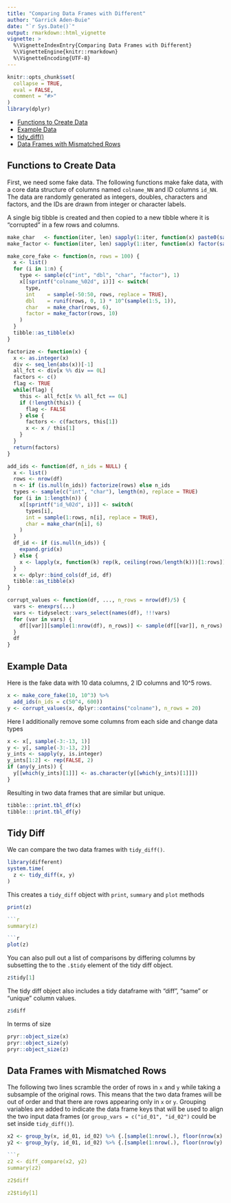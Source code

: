 ```yaml
---
title: "Comparing Data Frames with Different"
author: "Garrick Aden-Buie"
date: "`r Sys.Date()`"
output: rmarkdown::html_vignette
vignette: >
  %\VignetteIndexEntry{Comparing Data Frames with Different}
  %\VignetteEngine{knitr::rmarkdown}
  %\VignetteEncoding{UTF-8}
---
```


```r
knitr::opts_chunk$set(
  collapse = TRUE,
  eval = FALSE,
  comment = "#>"
)
library(dplyr)
```

<!-- TODO FIXME @garrick Update Vignette -->

- [Functions to Create Data](#functions-to-create-fake-data)
- [Example Data](#example-data)
- [tidy_diff()](#tidy-diff)
- [Data Frames with Mismatched Rows](#data-frames-with-mismatched-rows)

## Functions to Create Data
First, we need some fake data. The following functions make fake data, with
a core data structure of columns named `colname_NN` and ID columns `id_NN`.
The data are randomly generated as integers, doubles, characters and factors,
and the IDs are drawn from integer or character labels.

A single big tibble is created and then copied to a new tibble where it is
"corrupted" in a few rows and columns.

```r
make_char   <- function(iter, len) sapply(1:iter, function(x) paste0(sample(letters, len, replace = TRUE), collapse = ""))
make_factor <- function(iter, len) sapply(1:iter, function(x) factor(sample(letters[1:len], 1), levels = letters[1:len]))

make_core_fake <- function(n, rows = 100) {
  x <- list()
  for (i in 1:n) {
    type <- sample(c("int", "dbl", "char", "factor"), 1)
    x[[sprintf("colname_%02d", i)]] <- switch(
      type,
      int    = sample(-50:50, rows, replace = TRUE),
      dbl    = runif(rows, 0, 1) * 10^(sample(1:5, 1)),
      char   = make_char(rows, 6),
      factor = make_factor(rows, 10)
    )
  }
  tibble::as_tibble(x)
}

factorize <- function(x) {
  x <- as.integer(x)
  div <- seq_len(abs(x))[-1]
  all_fct <- div[x %% div == 0L]
  factors <- c()
  flag <- TRUE
  while(flag) {
    this <- all_fct[x %% all_fct == 0L]
    if (!length(this)) {
      flag <- FALSE
    } else {
      factors <- c(factors, this[1])
      x <- x / this[1]
    }
  }
  return(factors)
}

add_ids <- function(df, n_ids = NULL) {
  x <- list()
  rows <- nrow(df)
  n <- if (is.null(n_ids)) factorize(rows) else n_ids
  types <- sample(c("int", "char"), length(n), replace = TRUE)
  for (i in 1:length(n)) {
    x[[sprintf("id_%02d", i)]] <- switch(
      types[i],
      int = sample(1:rows, n[i], replace = TRUE),
      char = make_char(n[i], 6)
    )
  }
  df_id <- if (is.null(n_ids)) {
    expand.grid(x)
  } else {
    x <- lapply(x, function(k) rep(k, ceiling(rows/length(k)))[1:rows])
  }
  x <- dplyr::bind_cols(df_id, df)
  tibble::as_tibble(x)
}

corrupt_values <- function(df, ..., n_rows = nrow(df)/5) {
  vars <- enexprs(...)
  vars <- tidyselect::vars_select(names(df), !!!vars)
  for (var in vars) {
    df[[var]][sample(1:nrow(df), n_rows)] <- sample(df[[var]], n_rows)
  }
  df
}
```

## Example Data
Here is the fake data with 10 data columns, 2 ID columns and 10^5 rows.

```r
x <- make_core_fake(10, 10^3) %>%
  add_ids(n_ids = c(50^4, 600))
y <- corrupt_values(x, dplyr::contains("colname"), n_rows = 20)
```

Here I additionally remove some columns from each side and change data types

```r
x <- x[, sample(-3:-13, 1)]
y <- y[, sample(-3:-13, 2)]
y_ints <- sapply(y, is.integer)
y_ints[1:2] <- rep(FALSE, 2)
if (any(y_ints)) {
  y[[which(y_ints)[1]]] <- as.character(y[[which(y_ints)[1]]])
}
```

Resulting in two data frames that are similar but unique.

```r
tibble:::print.tbl_df(x)
tibble:::print.tbl_df(y)
```

## Tidy Diff
We can compare the two data frames with `tidy_diff()`.

```r
library(different)
system.time(
  z <- tidy_diff(x, y)
)
```

This creates a `tidy_diff` object with `print`, `summary` and `plot` methods

```r
print(z)

```r
summary(z)

```r
plot(z)
```

You can also pull out a list of comparisons by differing columns by
subsetting the to the `.$tidy` element of the tidy diff object.

```r
z$tidy[1]
```

The tidy diff object also includes a tidy dataframe with "diff", "same" or
"unique" column values.

```r
z$diff
```

In terms of size

```r
pryr::object_size(x)
pryr::object_size(y)
pryr::object_size(z)
```

## Data Frames with Mismatched Rows

The following two lines scramble the order of rows in `x` and `y` while
taking a subsample of the original rows. This means that the two data frames
will be out of order and that there are rows appearing only in `x` or `y`.
Grouping variables are added to indicate the data frame keys that will be
used to align the two input data frames (or
`group_vars = c("id_01", "id_02")` could be set inside `tidy_diff()`).

```r
x2 <- group_by(x, id_01, id_02) %>% {.[sample(1:nrow(.), floor(nrow(x) * 0.9952)), ]}
y2 <- group_by(y, id_01, id_02) %>% {.[sample(1:nrow(.), floor(nrow(y) * 0.9921)), ]}

```r
z2 <- diff_compare(x2, y2)
summary(z2)

z2$diff

z2$tidy[1]
```

